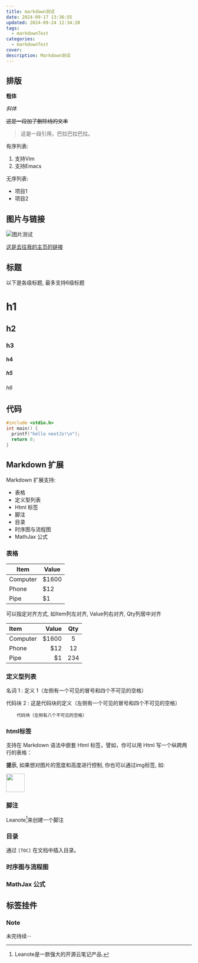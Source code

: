 ```yaml
---
title: markdown测试
date: 2024-09-17 13:36:55
updated: 2024-09-24 12:34:20
tags:
  - markdownTest
categories:
  - markdownTest
cover:
description: Markdown测试
---
```


## 排版

**粗体**

*斜体* 

~~这是一段加了删除线的文本~~

> 这是一段引用，巴拉巴拉巴拉。

有序列表:
 1. 支持Vim
 2. 支持Emacs
 
无序列表:
 - 项目1
 - 项目2

## 图片与链接

![图片测试](https://cdn.jsdelivr.net/gh/ciraos/ciraos-static@main/img/erciyuan/ganyu5.avif "甘雨")

[这是去往我的主页的链接](https://ciraos.top)

## 标题

以下是各级标题, 最多支持6级标题

# h1
## h2
### h3
#### h4
##### h5
###### h6

## 代码

```c title="hello.c"
#include <stdio.h>
int main() {
  printf("hello nextJs!\n");
  return 0;
}
```

## Markdown 扩展

Markdown 扩展支持:
* 表格
* 定义型列表
* Html 标签
* 脚注
* 目录
* 时序图与流程图
* MathJax 公式

### 表格

| Item     | Value |
| -------- | --- |
| Computer | \$1600 |
| Phone    | \$12 |
| Pipe     | \$1 |

可以指定对齐方式, 如Item列左对齐, Value列右对齐, Qty列居中对齐
 
| Item     | Value | Qty   |
| :------- | ----: | :---: |
| Computer | \$1600 |  5    |
| Phone    | \$12   |  12   |
| Pipe     | \$1    |  234  |

### 定义型列表
 
名词 1
:   定义 1（左侧有一个可见的冒号和四个不可见的空格）
 
代码块 2
:   这是代码块的定义（左侧有一个可见的冒号和四个不可见的空格）
 
        代码块（左侧有八个不可见的空格）

### html标签

支持在 Markdown 语法中嵌套 Html 标签，譬如，你可以用 Html 写一个纵跨两行的表格：
 

 
**提示**, 如果想对图片的宽度和高度进行控制, 你也可以通过img标签, 如:
 
<img src="http://leanote.com/images/logo/leanote_icon_blue.png" width="50px" />

### 脚注

Leanote[^footnote]来创建一个脚注
  [^footnote]: Leanote是一款强大的开源云笔记产品.

### 目录

通过 `[TOC]` 在文档中插入目录。

### 时序图与流程图

### MathJax 公式
 
## 标签挂件

### Note

未完待续···
